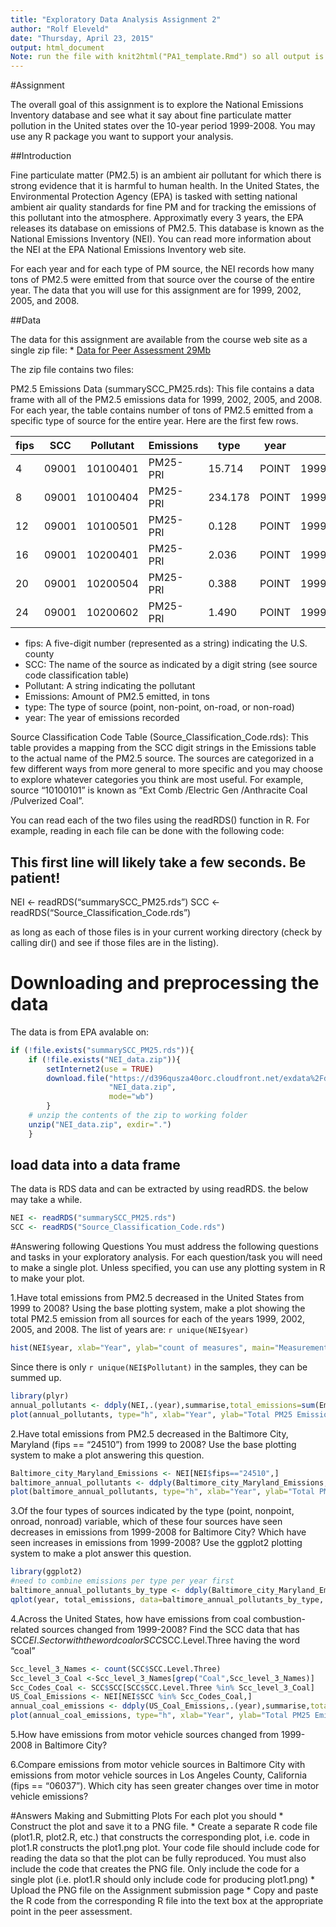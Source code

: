 ```yaml
---
title: "Exploratory Data Analysis Assignment 2"
author: "Rolf Eleveld"
date: "Thursday, April 23, 2015"
output: html_document
Note: run the file with knit2html("PA1_template.Rmd") so all output is conserved.
---
```

#Assignment

The overall goal of this assignment is to explore the National Emissions Inventory database and see what it say about fine particulate matter pollution in the United states over the 10-year period 1999-2008. You may use any R package you want to support your analysis.

##Introduction

Fine particulate matter (PM2.5) is an ambient air pollutant for which there is strong evidence that it is harmful to human health. In the United States, the Environmental Protection Agency (EPA) is tasked with setting national ambient air quality standards for fine PM and for tracking the emissions of this pollutant into the atmosphere. Approximatly every 3 years, the EPA releases its database on emissions of PM2.5. This database is known as the National Emissions Inventory (NEI). You can read more information about the NEI at the EPA National Emissions Inventory web site.

For each year and for each type of PM source, the NEI records how many tons of PM2.5 were emitted from that source over the course of the entire year. The data that you will use for this assignment are for 1999, 2002, 2005, and 2008.

##Data

The data for this assignment are available from the course web site as a single zip file:
* [Data for Peer Assessment 29Mb](https://d396qusza40orc.cloudfront.net/exdata%2Fdata%2FNEI_data.zip)

The zip file contains two files:

PM2.5 Emissions Data (summarySCC_PM25.rds): This file contains a data frame with all of the PM2.5 emissions data for 1999, 2002, 2005, and 2008. For each year, the table contains number of tons of PM2.5 emitted from a specific type of source for the entire year. Here are the first few rows.
  
   |  fips |     SCC  | Pollutant | Emissions | type  | year  
-- | ----- |--------- | --------- | --------- | ----- | ----  
 4 | 09001 | 10100401 | PM25-PRI  |  15.714   | POINT | 1999  
 8 | 09001 | 10100404 | PM25-PRI  | 234.178   | POINT | 1999  
12 | 09001 | 10100501 | PM25-PRI  |   0.128   | POINT | 1999  
16 | 09001 | 10200401 | PM25-PRI  |   2.036   | POINT | 1999  
20 | 09001 | 10200504 | PM25-PRI  |   0.388   | POINT | 1999  
24 | 09001 | 10200602 | PM25-PRI  |   1.490   | POINT | 1999  

* fips: A five-digit number (represented as a string) indicating the U.S. county 
* SCC: The name of the source as indicated by a digit string (see source code classification table)
* Pollutant: A string indicating the pollutant
* Emissions: Amount of PM2.5 emitted, in tons
* type: The type of source (point, non-point, on-road, or non-road)
* year: The year of emissions recorded

Source Classification Code Table (Source_Classification_Code.rds): This table provides a mapping from the SCC digit strings in the Emissions table to the actual name of the PM2.5 source. The sources are categorized in a few different ways from more general to more specific and you may choose to explore whatever categories you think are most useful. For example, source "10100101" is known as "Ext Comb /Electric Gen /Anthracite Coal /Pulverized Coal".

You can read each of the two files using the readRDS() function in R. For example, reading in each file can be done with the following code:

## This first line will likely take a few seconds. Be patient!
NEI <- readRDS("summarySCC_PM25.rds")
SCC <- readRDS("Source_Classification_Code.rds")

as long as each of those files is in your current working directory (check by calling dir() and see if those files are in the listing).

# Downloading and preprocessing the data
The data is from EPA avalable on:
```r
if (!file.exists("summarySCC_PM25.rds")){
    if (!file.exists("NEI_data.zip")){
        setInternet2(use = TRUE)
        download.file("https://d396qusza40orc.cloudfront.net/exdata%2Fdata%2FNEI_data.zip",
                      "NEI_data.zip",
                      mode="wb")
        }
    # unzip the contents of the zip to working folder
    unzip("NEI_data.zip", exdir=".")
    }
```

## load data into a data frame
The data is RDS data and can be extracted by using readRDS. the below may take a while.
```r
NEI <- readRDS("summarySCC_PM25.rds")
SCC <- readRDS("Source_Classification_Code.rds")
```

#Answering following Questions
You must address the following questions and tasks in your exploratory analysis. For each question/task you will need to make a single plot. Unless specified, you can use any plotting system in R to make your plot.

1.Have total emissions from PM2.5 decreased in the United States from 1999 to 2008? Using the base plotting system, make a plot showing the total PM2.5 emission from all sources for each of the years 1999, 2002, 2005, and 2008.
The list of years are: `r unique(NEI$year)`
```r
hist(NEI$year, xlab="Year", ylab="count of measures", main="Measurements Histogram")
```
Since there is only `r unique(NEI$Pollutant)` in the samples, they can be summed up.
```r
library(plyr)
annual_pollutants <- ddply(NEI,.(year),summarise,total_emissions=sum(Emissions))
plot(annual_pollutants, type="h", xlab="Year", ylab="Total PM25 Emissions (tons)", main="Total annual emissions")
```

2.Have total emissions from PM2.5 decreased in the Baltimore City, Maryland (fips == "24510") from 1999 to 2008? Use the base plotting system to make a plot answering this question.
```r
Baltimore_city_Maryland_Emissions <- NEI[NEI$fips=="24510",]
baltimore_annual_pollutants <- ddply(Baltimore_city_Maryland_Emissions,.(year),summarise,total_emissions=sum(Emissions))
plot(baltimore_annual_pollutants, type="h", xlab="Year", ylab="Total PM25 Emissions (tons)", main="Total annual emissions in Baltimore")
```

3.Of the four types of sources indicated by the type (point, nonpoint, onroad, nonroad) variable, which of these four sources have seen decreases in emissions from 1999-2008 for Baltimore City? Which have seen increases in emissions from 1999-2008? Use the ggplot2 plotting system to make a plot answer this question.
```r
library(ggplot2)
#need to combine emissions per type per year first
baltimore_annual_pollutants_by_type <- ddply(Baltimore_city_Maryland_Emissions,.(year,type),summarise,total_emissions=sum(Emissions))
qplot(year, total_emissions, data=baltimore_annual_pollutants_by_type, facets=.~type, geom="path", ylab="Total Emissions (tons)", xlab="Year", main="Total Annual Emissions in Baltimore by Type")

```

4.Across the United States, how have emissions from coal combustion-related sources changed from 1999-2008?
Find the SCC data that has SCC$EI.Sector with the word coal or SCC$SCC.Level.Three having the word "coal"
```r
Scc_level_3_Names <- count(SCC$SCC.Level.Three)
Scc_level_3_Coal <-Scc_level_3_Names[grep("Coal",Scc_level_3_Names)]
Scc_Codes_Coal <- SCC$SCC[SCC$SCC.Level.Three %in% Scc_level_3_Coal]
US_Coal_Emissions <- NEI[NEI$SCC %in% Scc_Codes_Coal,]
annual_coal_emissions <- ddply(US_Coal_Emissions,.(year),summarise,total_emissions=sum(Emissions))
plot(annual_coal_emissions, type="h", xlab="Year", ylab="Total PM25 Emissions (tons)", main="Total annual Coal emissions")
```
5.How have emissions from motor vehicle sources changed from 1999-2008 in Baltimore City? 

6.Compare emissions from motor vehicle sources in Baltimore City with emissions from motor vehicle sources in Los Angeles County, California (fips == "06037"). Which city has seen greater changes over time in motor vehicle emissions?

#Answers
Making and Submitting Plots
For each plot you should
* Construct the plot and save it to a PNG file.
* Create a separate R code file (plot1.R, plot2.R, etc.) that constructs the corresponding plot, i.e. code in plot1.R constructs the plot1.png plot. Your code file should include code for reading the data so that the plot can be fully reproduced. You must also include the code that creates the PNG file. Only include the code for a single plot (i.e. plot1.R should only include code for producing plot1.png)
* Upload the PNG file on the Assignment submission page
* Copy and paste the R code from the corresponding R file into the text box at the appropriate point in the peer assessment.

